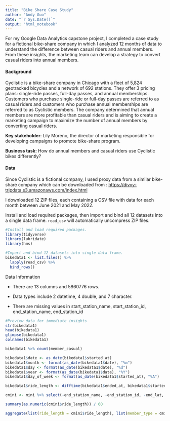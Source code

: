 ```yaml
---
title: "Bike Share Case Study"
author: "Andy Guo"
date: "`r Sys.Date()`"
output: "html_notebook"
---
```


For my Google Data Analytics capstone project, I completed a case study for a fictional bike-share company in which I analyzed 12 months of data to understand the difference between casual riders and annual members. From these insights, the marketing team can develop a strategy to convert casual riders into annual members.

#### Background

Cyclistic is a bike-share company in Chicago with a fleet of 5,824 geotracked bicycles and a network of 692 stations. They offer 3 pricing plans: single-ride passes, full-day passes, and annual memberships. Customers who purchase single-ride or full-day passes are referred to as casual riders and customers who purchase annual memberships are referred to as Cyclistic members. The company determined that annual members are more profitable than casual riders and is aiming to create a marketing campaign to maximize the number of annual members by converting casual riders.

**Key stakeholder**: Lily Moreno, the director of marketing responsible for developing campaigns to promote bike-share program.

**Business task:** How do annual members and casual riders use Cyclistic bikes differently?

#### Data

Since Cyclistic is a fictional company, I used proxy data from a similar bike-share company which can be downloaded from : <https://divvy-tripdata.s3.amazonaws.com/index.html>

I downloaded 12 ZIP files, each containing a CSV file with data for each month between June 2021 and May 2022.

Install and load required packages, then import and bind all 12 datasets into a single data frame. `read_csv` will automatically uncompress ZIP files.

```r
#Install and load required packages.
library(tidyverse) 
library(lubridate) 
library(hms)
```

```r
#Import and bind 12 datasets into single data frame. 
bikedata1 <- list.files() %>% 
  lapply(read_csv) %>% 
  bind_rows()
```

Data Information

-   There are 13 columns and 5860776 rows.

-   Data types include 2 datetime, 4 double, and 7 character.

-   There are missing values in start_station_name, start_station_id, end_station_name, end_station_id

```r
#Preview data for immediate insights
str(bikedata1)
head(bikedata1)
glimpse(bikedata1)
colnames(bikedata1)
```

```r
bikedata1 %>% count(member_casual)
```

```r
bikedata1$date <- as_date(bikedata1$started_at)
bikedata1$month <- format(as_date(bikedata1$date), "%m")
bikedata1$day <- format(as_date(bikedata1$date), "%d")
bikedata1$year <- format(as_date(bikedata1$date), "%Y")
bikedata1$day_of_week <- format(as_date(bikedata1$started_at), "%A")
```

```r
bikedata1$ride_length <- difftime(bikedata1$ended_at, bikedata1$started_at) %>% as_hms()
```

```r
cmini <- mini %>% select(-end_station_name, -end_station_id, -end_lat, -end_lng, -start_lat, -start_lng, -start_station_name, -start_station_id)
```

```r
summary(as.numeric(cmini$ride_length)) / 60
```

```r
aggregate(list(ride_length = cmini$ride_length), list(member_type = cmini$member_casual), mean)
```
